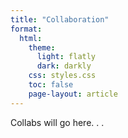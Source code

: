 ```yaml
---
title: "Collaboration"
format:
  html:
    theme:
      light: flatly
      dark: darkly
    css: styles.css
    toc: false
    page-layout: article
---
```


Collabs will go here. . . 